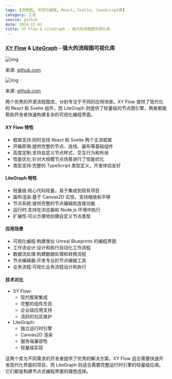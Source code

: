 ```yaml
---
tags: [流程图, 可视化编程, React, Svelte, JavaScript库]
category: 工具
source: github
date: 2024-12-01
title: XY Flow & LiteGraph - 强大的流程图可视化库
---
```


### [XY Flow](https://github.com/xyflow/xyflow) & [LiteGraph](https://github.com/jagenjo/litegraph.js) - 强大的流程图可视化库

![img](https://img.mengpeng.tech/i/2024/12/07/675442428f140.webp)

来源: [github.com](https://github.com/xyflow/xyflow)

![img](https://img.mengpeng.tech/i/2024/12/07/67544242895d6.webp)

来源: [github.com](https://github.com/jagenjo/litegraph.js)

两个优秀的开源流程图库，分别专注于不同的应用场景。XY Flow 提供了现代化的 React 和 Svelte 组件，而 LiteGraph 则提供了轻量级的节点图引擎，两者都能帮助开发者快速构建复杂的可视化编程界面。

#### XY Flow 特性

-   框架支持:同时支持 React 和 Svelte 两个主流框架
-   开箱即用:提供完整的节点、连线、画布等基础组件
-   高度定制:支持自定义节点样式、交互行为和布局
-   性能优化:针对大规模节点场景进行了性能优化
-   类型支持:完整的 TypeScript 类型定义，开发体验友好

#### LiteGraph 特性

-   轻量级:核心代码轻量，易于集成到现有项目
-   画布渲染:基于 Canvas2D 实现，支持缩放和平移
-   节点系统:提供完整的节点编辑和连接功能
-   运行时:支持在浏览器和 Node.js 环境中执行
-   扩展性:可以方便地创建自定义节点类型

#### 应用场景

-   可视化编程:构建类似 Unreal Blueprints 的编程界面
-   工作流设计:设计和执行自动化工作流程
-   数据流处理:构建数据处理和转换流程
-   节点编辑器:开发专业的节点编辑工具
-   业务流程:可视化业务流程设计和执行

#### 技术对比

-   XY Flow:
    -   现代框架集成
    -   完整的组件生态
    -   企业级应用支持
    -   活跃的社区维护
-   LiteGraph:
    -   独立运行时引擎
    -   Canvas2D 渲染
    -   服务端兼容性
    -   轻量级实现

这两个库为不同需求的开发者提供了优秀的解决方案。XY Flow 适合需要快速开发现代化界面的项目，而 LiteGraph 则适合需要完整运行时引擎的轻量级应用。它们都是构建节点式编程界面的理想选择。
